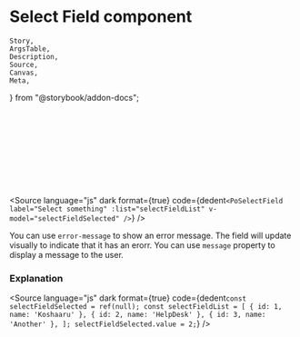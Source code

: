 # Select Field component

	Story,
	ArgsTable,
	Description,
	Source,
	Canvas,
	Meta,
} from "@storybook/addon-docs";



<Meta title="Form/Select Field" component={PoSelectField} />

<Description of={PoSelectField} />

<Canvas withToolbar>
	<div class="po-grid po-grid-cols-2 po-gap-5 po-bg-white po-p-5 po-rounded-md po-shadow-md">
		<Story inline={true} id="form-select-field--select-field" />
		<br />
		<br />
		<br />
		<br />
		<br />
		<br />
		<br />
		&nbsp;
	</div>
</Canvas>

<Source
	language="js"
	dark
	format={true}
	code={dedent`
    <PoSelectField
        label="Select something"
        :list="selectFieldList"
        v-model="selectFieldSelected"
    />
  `}
/>

You can use `error-message` to show an error message. The field will update visually to indicate that it has an erorr. You can use `message` property to display a message to the user.

### Explanation

<ArgsTable of={PoSelectField} />

<Source
	language="js"
	dark
	format={true}
	code={dedent`
    const selectFieldSelected = ref(null);
    const selectFieldList = [
        { id: 1, name: 'Koshaaru' },
        { id: 2, name: 'HelpDesk' },
        { id: 3, name: 'Another' },
    ];
    selectFieldSelected.value = 2;
  `}
/>
